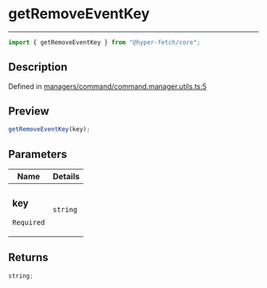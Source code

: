 # getRemoveEventKey

<div class="api-docs__separator" data-reactroot="">

---

</div><div class="api-docs__import" data-reactroot="">

```ts
import { getRemoveEventKey } from "@hyper-fetch/core";
```

</div><div class="api-docs__section">

## Description

</div><div class="api-docs__description"><span class="api-docs__do-not-parse">

</span></div><p class="api-docs__definition">

Defined in
[managers/command/command.manager.utils.ts:5](https://github.com/BetterTyped/hyper-fetch/blob/993719ed/packages/core/src/managers/command/command.manager.utils.ts#L5)

</p><div class="api-docs__section">

## Preview

</div><div class="api-docs__preview fn">

```ts
getRemoveEventKey(key);
```

</div><div class="api-docs__section">

## Parameters

</div>
<div class="api-docs__parameters">
<table>
<thead><tr><th>Name</th><th>Details</th></tr></thead>
<tbody><tr param-data="key"><td class="api-docs__param-name required">

### key

`Required`

</td><td class="api-docs__param-type">

`string`

</td></tr></tbody></table></div><div class="api-docs__section">

## Returns

</div><div class="api-docs__returns">

```ts
string;
```

</div>
